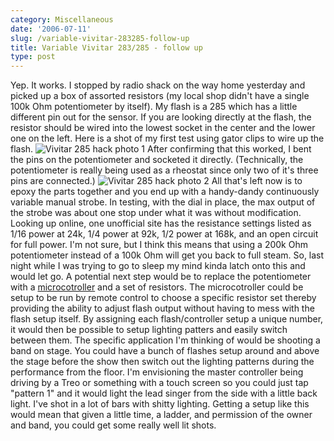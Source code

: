 ```yaml
---
category: Miscellaneous
date: '2006-07-11'
slug: /variable-vivitar-283285-follow-up
title: Variable Vivitar 283/285 - follow up
type: post
---
```



Yep. It works. I stopped by radio shack on the way home yesterday
and picked up a box of assorted resistors (my local shop didn't
have a single 100k Ohm potentiometer by itself). My flash is a 285
which has a little different pin out for the sensor. If you are
looking directly at the flash, the resistor should be wired into
the lowest socket in the center and the lower one on the left. Here
is a shot of my first test using gator clips to wire up the flash.
![Vivitar 285 hack photo 1](http://www.alanwsmith.com/blog/wp-content/uploads/20060710-212242-01.jpg "Vivitar 285 hack photo 1")
After confirming that this worked, I bent the pins on the
potentiometer and socketed it directly. (Technically, the
potentiometer is really being used as a rheostat since only two of
it's three pins are connected.)
![Vivitar 285 hack photo 2](http://www.alanwsmith.com/blog/wp-content/uploads/20060710-212406-01.jpg "Vivitar 285 hack photo 2")
All that's left now is to epoxy the parts together and you end up
with a handy-dandy continuously variable manual strobe. In testing,
with the dial in place, the max output of the strobe was about one
stop under what it was without modification. Looking up online, one
unofficial site has the resistance settings listed as 1/16 power at
24k, 1/4 power at 92k, 1/2 power at 168k, and an open circuit for
full power. I'm not sure, but I think this means that using a 200k
Ohm potentiometer instead of a 100k Ohm will get you back to full
steam. So, last night while I was trying to go to sleep my mind
kinda latch onto this and would let go. A potential next step would
be to replace the potentiometer with a
[microcotroller](http://en.wikipedia.org/wiki/Microcontroller) and
a set of resistors. The microcotroller could be setup to be run by
remote control to choose a specific resistor set thereby providing
the ability to adjust flash output without having to mess with the
flash setup itself. By assigning each flash/controller setup a
unique number, it would then be possible to setup lighting patters
and easily switch between them. The specific application I'm
thinking of would be shooting a band on stage. You could have a
bunch of flashes setup around and above the stage before the show
then switch out the lighting patterns during the performance from
the floor. I'm envisioning the master controller being driving by a
Treo or something with a touch screen so you could just tap
"pattern 1" and it would light the lead singer from the side with a
little back light. I've shot in a lot of bars with shitty lighting.
Getting a setup like this would mean that given a little time, a
ladder, and permission of the owner and band, you could get some
really well lit shots.